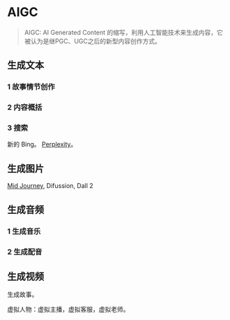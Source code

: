 # AIGC
> AIGC: AI Generated Content 的缩写，利用人工智能技术来生成内容，它被认为是继PGC、UGC之后的新型内容创作方式。

## 生成文本
### 1 故事情节创作

### 2 内容概括

### 3 搜索
新的 Bing。 [Perplexity](https://www.perplexity.ai/)。

## 生成图片
[Mid Journey](https://www.midjourney.com/), Difussion, Dall 2

## 生成音频
### 1 生成音乐

### 2 生成配音


## 生成视频
生成故事。

虚拟人物：虚拟主播，虚拟客服，虚拟老师。